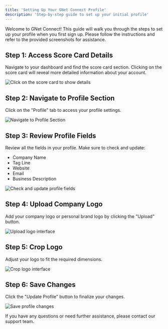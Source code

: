 ```yaml
---
title: 'Setting Up Your GNet Connect Profile'
description: 'Step-by-step guide to set up your initial profile'
---
```


Welcome to GNet Connect! This guide will walk you through the steps to set up your profile when you first sign up. Please follow the instructions and refer to the provided screenshots for assistance.

## Step 1: Access Score Card Details
Navigate to your dashboard and find the score card section. Clicking on the score card will reveal more detailed information about your account.

<img
  src="/images/profile/step1.png"
  alt="Click on the score card to show details"
/>

## Step 2: Navigate to Profile Section
Click on the "Profile" tab to access your profile settings.

<img
  src="/images/profile/step2.png"
  alt="Navigate to Profile Section"
/>

## Step 3: Review Profile Fields
Review all the fields in your profile. Make sure to check and update:
- Company Name
- Tag Line
- Website
- Email
- Business Description

<img
  src="/images/profile/step3.png"
  alt="Check and update profile fields"
/>

## Step 4: Upload Company Logo
Add your company logo or personal brand logo by clicking the "Upload" button.

<img
  src="/images/profile/step4.png"
  alt="Upload logo interface"
/>

## Step 5: Crop Logo
Adjust your logo to fit the required dimensions.

<img
  src="/images/profile/step5.png"
  alt="Crop logo interface"
/>

## Step 6: Save Changes
Click the "Update Profile" button to finalize your changes.

<img
  src="/images/profile/step6.png"
  alt="Save profile changes"
/>

<Note>
If you have any questions or need further assistance, please contact our support team.
</Note>